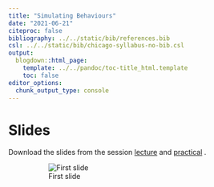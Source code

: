 ```yaml
---
title: "Simulating Behaviours"
date: "2021-06-21"
citeproc: false
bibliography: ../../static/bib/references.bib
csl: ../../static/bib/chicago-syllabus-no-bib.csl
output:
  blogdown::html_page:
    template: ../../pandoc/toc-title_html.template
    toc: false
editor_options:
  chunk_output_type: console
---
```


# Slides

Download the slides from the session [lecture](/slides/session1.html) and [practical](/slides/session1_lab.html) .


<figure>
![First slide](/images/slides/2021-06-21.png)
</figure>
